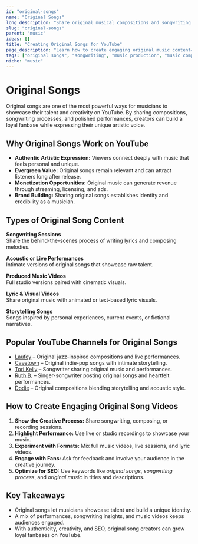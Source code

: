 ```yaml
---
id: "original-songs"
name: "Original Songs"
long_description: "Share original musical compositions and songwriting content"
slug: "original-songs"
parent: "music"
ideas: []
title: "Creating Original Songs for YouTube"
page_description: "Learn how to create engaging original music content—covering songwriting, performance, production, and creative storytelling."
tags: ["original songs", "songwriting", "music production", "music composition", "original music", "performance videos"]
niche: "music"
---
```


# Original Songs

Original songs are one of the most powerful ways for musicians to showcase their talent and creativity on YouTube. By sharing compositions, songwriting processes, and polished performances, creators can build a loyal fanbase while expressing their unique artistic voice.

## Why Original Songs Work on YouTube

- **Authentic Artistic Expression:** Viewers connect deeply with music that feels personal and unique.  
- **Evergreen Value:** Original songs remain relevant and can attract listeners long after release.  
- **Monetization Opportunities:** Original music can generate revenue through streaming, licensing, and ads.  
- **Brand Building:** Sharing original songs establishes identity and credibility as a musician.  

## Types of Original Song Content

**Songwriting Sessions**  
Share the behind-the-scenes process of writing lyrics and composing melodies.  

**Acoustic or Live Performances**  
Intimate versions of original songs that showcase raw talent.  

**Produced Music Videos**  
Full studio versions paired with cinematic visuals.  

**Lyric & Visual Videos**  
Share original music with animated or text-based lyric visuals.  

**Storytelling Songs**  
Songs inspired by personal experiences, current events, or fictional narratives.  

## Popular YouTube Channels for Original Songs

- [Laufey](https://www.youtube.com/@laufey) – Original jazz-inspired compositions and live performances.  
- [Cavetown](https://www.youtube.com/@Cavetown) – Original indie-pop songs with intimate storytelling.  
- [Tori Kelly](https://www.youtube.com/@ToriKelly) – Songwriter sharing original music and performances.  
- [Ruth B.](https://www.youtube.com/@RuthB) – Singer-songwriter posting original songs and heartfelt performances.  
- [Dodie](https://www.youtube.com/@doddleoddle) – Original compositions blending storytelling and acoustic style.  

## How to Create Engaging Original Song Videos

1. **Show the Creative Process:** Share songwriting, composing, or recording sessions.  
2. **Highlight Performance:** Use live or studio recordings to showcase your music.  
3. **Experiment with Formats:** Mix full music videos, live sessions, and lyric videos.  
4. **Engage with Fans:** Ask for feedback and involve your audience in the creative journey.  
5. **Optimize for SEO:** Use keywords like *original songs*, *songwriting process*, and *original music* in titles and descriptions.  

## Key Takeaways

- Original songs let musicians showcase talent and build a unique identity.  
- A mix of performances, songwriting insights, and music videos keeps audiences engaged.  
- With authenticity, creativity, and SEO, original song creators can grow loyal fanbases on YouTube.  